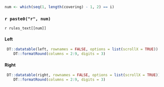 ```r
num <- which(seq(1, length(covering) - 1, 2) == i)
```

### `r paste0("r", num)`

`r rules_text[[num]]`

#### Left

```r
 DT::datatable(left, rownames = FALSE, options = list(scrollX = TRUE)) %>%
    DT::formatRound(columns = 2:9, digits = 3)
```

#### Right

```r
 DT::datatable(right, rownames = FALSE, options = list(scrollX = TRUE)) %>%
    DT::formatRound(columns = 2:9, digits = 3)
```
